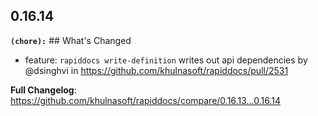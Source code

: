 ## 0.16.14
**`(chore):`** ## What's Changed
* feature: `rapiddocs write-definition` writes out api dependencies by @dsinghvi in https://github.com/khulnasoft/rapiddocs/pull/2531


**Full Changelog**: https://github.com/khulnasoft/rapiddocs/compare/0.16.13...0.16.14

